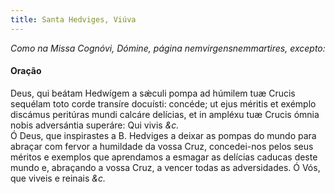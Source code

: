 ```yaml
---
title: Santa Hedviges, Viúva
---
```


<em>Como na Missa Cognóvi, Dómine, página nemvirgensnemmartires, excepto:</em>

<h4 class="text-center">Oração</h4>
<div class="grid grid-cols-2 gap-5">
  <span class="text-justify">
    Deus, qui beátam Hedwígem a sǽculi pompa ad húmilem tuæ Crucis sequélam toto
    corde transíre docuísti: concéde; ut ejus méritis et exémplo discámus
    peritúras mundi calcáre delícias, et in ampléxu tuæ Crucis ómnia nobis
    adversántia superáre: Qui vivis <em>&c.</em>
  </div>
  <span class="text-justify">
    Ó Deus, que inspirastes a B. Hedviges a deixar as pompas do mundo para
    abraçar com fervor a humildade da vossa Cruz, concedei-nos pelos seus
    méritos e exemplos que aprendamos a esmagar as delícias caducas deste mundo
    e, abraçando a vossa Cruz, a vencer todas as adversidades. Ó Vós, que viveis
    e reinais <em>&c.</em>
  </div>
</div>

